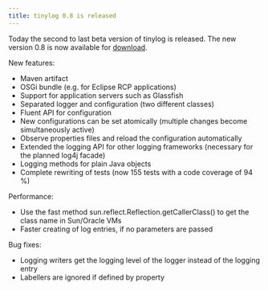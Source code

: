 ```yaml
---
title: tinylog 0.8 is released
---
```


Today the second to last beta version of tinylog is released. The new version 0.8 is now available for [download](/v2/download/).

New features:

* Maven artifact
* OSGi bundle (e.g. for Eclipse RCP applications)
* Support for application servers such as Glassfish
* Separated logger and configuration (two different classes)
* Fluent API for configuration
* New configurations can be set atomically (multiple changes become simultaneously active)
* Observe properties files and reload the configuration automatically
* Extended the logging API for other logging frameworks (necessary for the planned log4j facade)
* Logging methods for plain Java objects
* Complete rewriting of tests (now 155 tests with a code coverage of 94 %)

Performance:

* Use the fast method sun.reflect.Reflection.getCallerClass() to get the class name in Sun/Oracle VMs
* Faster creating of log entries, if no parameters are passed

Bug fixes:

* Logging writers get the logging level of the logger instead of the logging entry
* Labellers are ignored if defined by property
